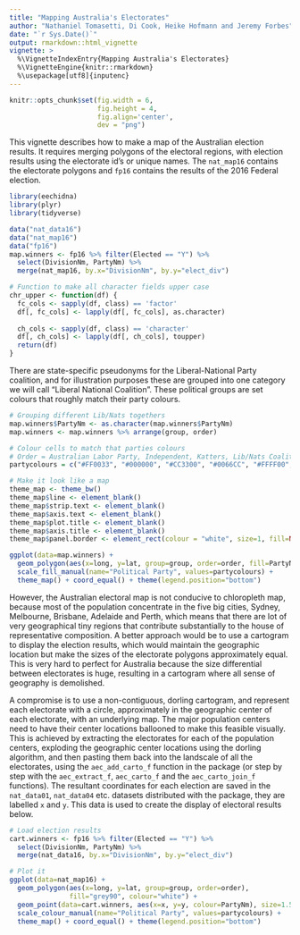 ```yaml
---
title: "Mapping Australia's Electorates"
author: "Nathaniel Tomasetti, Di Cook, Heike Hofmann and Jeremy Forbes"
date: "`r Sys.Date()`"
output: rmarkdown::html_vignette
vignette: >
  %\VignetteIndexEntry{Mapping Australia's Electorates}
  %\VignetteEngine{knitr::rmarkdown}
  %\usepackage[utf8]{inputenc}
---
```


```r
knitr::opts_chunk$set(fig.width = 6,
                      fig.height = 4,
                      fig.align='center',
                      dev = "png")
```

This vignette describes how to make a map of the Australian election results. It requires merging polygons of the electoral regions, with election results using the electorate id's or unique names. The `nat_map16` contains the electorate polygons and `fp16` contains the results of the 2016 Federal election.

```r
library(eechidna)
library(plyr)
library(tidyverse)

data("nat_data16")
data("nat_map16")
data("fp16")
map.winners <- fp16 %>% filter(Elected == "Y") %>% 
  select(DivisionNm, PartyNm) %>% 
  merge(nat_map16, by.x="DivisionNm", by.y="elect_div")

# Function to make all character fields upper case
chr_upper <- function(df) {
  fc_cols <- sapply(df, class) == 'factor'
  df[, fc_cols] <- lapply(df[, fc_cols], as.character)
  
  ch_cols <- sapply(df, class) == 'character'
  df[, ch_cols] <- lapply(df[, ch_cols], toupper)
  return(df)
}
```

There are state-specific pseudonyms for the Liberal-National Party coalition, and for illustration purposes these are grouped into one category we will call "Liberal National Coalition". These political groups are set colours that roughly match their party colours.

```r
# Grouping different Lib/Nats togethers
map.winners$PartyNm <- as.character(map.winners$PartyNm)
map.winners <- map.winners %>% arrange(group, order)

# Colour cells to match that parties colours
# Order = Australian Labor Party, Independent, Katters, Lib/Nats Coalition, Palmer, The Greens
partycolours = c("#FF0033", "#000000", "#CC3300", "#0066CC", "#FFFF00", "#009900")
```

```r
# Make it look like a map
theme_map <- theme_bw()
theme_map$line <- element_blank()
theme_map$strip.text <- element_blank()
theme_map$axis.text <- element_blank()
theme_map$plot.title <- element_blank()
theme_map$axis.title <- element_blank()
theme_map$panel.border <- element_rect(colour = "white", size=1, fill=NA)

ggplot(data=map.winners) + 
  geom_polygon(aes(x=long, y=lat, group=group, order=order, fill=PartyNm)) +
  scale_fill_manual(name="Political Party", values=partycolours) +
  theme_map() + coord_equal() + theme(legend.position="bottom")
```

However, the Australian electoral map is not conducive to chloropleth map, because most of the population concentrate in the five big cities, Sydney, Melbourne, Brisbane, Adelaide and Perth, which means that there are lot of very geographical tiny regions that contribute substantially to the house of representative composition.  A better approach would be to use a cartogram to display the election results, which would maintain the geographic location but make the sizes of the electorate polygons approximately equal. This is very hard to perfect for Australia because the size differential between electorates is huge, resulting in a cartogram where all sense of geography is demolished. 

A compromise is to use a non-contiguous, dorling cartogram, and represent each electorate with a circle, approximately in the geographic center of each electorate, with an underlying map. The major population centers need to have their center locations ballooned to make this feasible visually. This is achieved by extracting the electorates for each of the population centers, exploding the geographic center locations using the dorling algorithm, and then pasting them back into the landscale of all the electorates, using the `aec_add_carto_f` function in the package (or step by step with the `aec_extract_f`, `aec_carto_f` and the `aec_carto_join_f` functions). The resultant coordinates for each election are saved in the `nat_data01`, `nat_data04` etc. datasets distributed with the package, they are labelled `x` and `y`. This data is used to create the display of electoral results below.

```r
# Load election results
cart.winners <- fp16 %>% filter(Elected == "Y") %>% 
  select(DivisionNm, PartyNm) %>% 
  merge(nat_data16, by.x="DivisionNm", by.y="elect_div")

# Plot it
ggplot(data=nat_map16) +
  geom_polygon(aes(x=long, y=lat, group=group, order=order),
               fill="grey90", colour="white") +
  geom_point(data=cart.winners, aes(x=x, y=y, colour=PartyNm), size=1.5, alpha=0.8) +
  scale_colour_manual(name="Political Party", values=partycolours) +
  theme_map() + coord_equal() + theme(legend.position="bottom")
```

